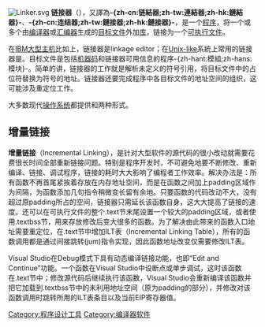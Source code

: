 {{NoteTA|G1=IT|1=zh-cn:链接;zh-tw:鏈結;zh-hk:連結}}
{{Otheruses|鐵路連接器|subject=電腦上的-{zh-hans:连结器;zh-hant:連結器}-|other=[[鐵路車輛|鐵路車輛]]上使用的-{zh-hans:连结器;zh-hant:連結器}-}}
{{unreferenced|time=2019-03-20T07:01:32+00:00}}
[[Image:Linker.svg|thumb]]
'''链接器'''（{{lang-en|Linker}}），又譯為'''-{zh-cn:链結器;zh-tw:連結器;zh-hk:鏈結器}-'''、'''-{zh-cn:连结器;zh-tw:鏈接器;zh-hk:鏈接器}-'''，是一个[[计算机程序|程序]]，将一个或多个由[[编译器|编译器]]或[[汇编器|汇编器]]生成的[[目标文件|目标文件]]外加[[函式庫|库]]，链接为一个[[可执行文件|可执行文件]]。

在[[IBM|IBM]][[大型主机|大型主机]]比如{{le|OS/360|OS/360}}上，链接器是linkage editor；在[[Unix-like|Unix-like]]系統上常用的链接器是{{Internal link helper/en|GNU ld|GNU linker}}。目标文件是包括[[机器码|机器码]]和链接器可用信息的程序-{zh-hant:模組;zh-hans:模块}-。简单的讲，链接器的工作就是解析未定义的符号引用，将目标文件中的占位符替换为符号的地址。链接器还要完成程序中各目标文件的地址空间的组织，这可能涉及重定位工作。

大多数现代[[操作系统|操作系统]]都提供{{Internal link helper/en|动态链接|Dynamic linking}}和{{Internal link helper/en|静态链接|Static linking}}两种形式。

==增量链接==
'''增量链接'''（Incremental Linking），是针对大型软件的源代码的很小改动就需要花费很长时间全部重新链接问题。特别是程序开发时，不可避免地要不断修改、重新编译、链接、调试程序，链接的耗时大大影响了编程者工作效率。解决办法是：所有函数不再首尾紧挨着存放在内存地址空间，而是在函数之间加上padding区域作为间隔，为函数添加几句指令稍微变长留有余地。只要函数的代码改动不大，没有超过原padding所占的空间，链接器只需延长该函数自身，这大大提高了链接的速度。还可以在可执行文件的整个.text节末尾设置一个较大的padding区域，或者使用.textbss节，用来存放修改后变大很多的函数。为了解决由此带来的函数入口地址需要重定位，在.text节中增加ILT表（Incremental Linking Table），所有的函数调用都是通过间接跳转(jum)指令实现，因此函数地址改变仅需要修改ILT表。  

Visual Studio在Debug模式下具有动态编译链接功能，也即“Edit and Continue”功能。一个函数在Visual Studio中设断点或单步调试，这时该函数在.text节中；修改源代码后继续执行该函数，Visual Studio会重新编译该函数并把它加载到.textbss节中的未利用地址空间（原为padding的部分），并修改对该函数调用时跳转所用的ILT表条目以及当前EIP寄存器值。
{{Authority control}}
[[Category:程序设计工具|Category:程序设计工具]]
[[Category:编译器软件|Category:编译器软件]]